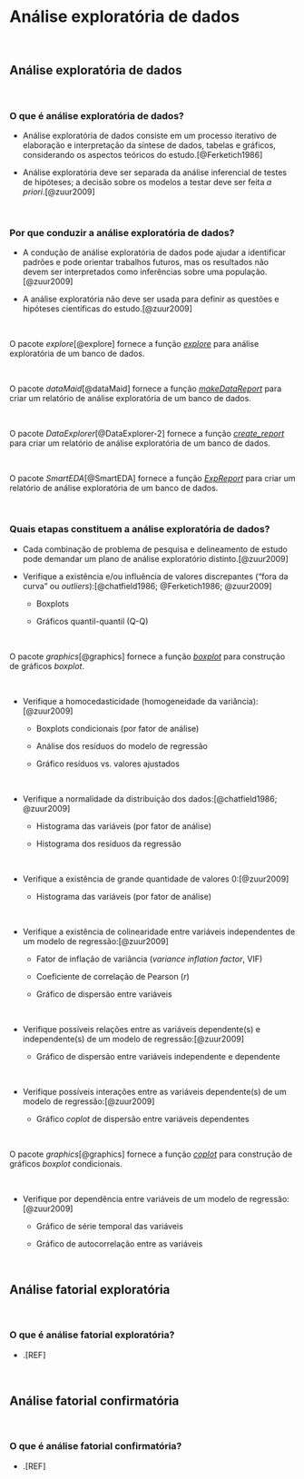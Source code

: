# **Análise exploratória de dados** {#analise-exploratoria-dados}

<br>

## Análise exploratória de dados {#analise-exploratoria}

<br>

### O que é análise exploratória de dados?

-   Análise exploratória de dados consiste em um processo iterativo de elaboração e interpretação da síntese de dados, tabelas e gráficos, considerando os aspectos teóricos do estudo.[@Ferketich1986]

-   Análise exploratória deve ser separada da análise inferencial de testes de hipóteses; a decisão sobre os modelos a testar deve ser feita *a priori*.[@zuur2009]

<br>

### Por que conduzir a análise exploratória de dados?

-   A condução de análise exploratória de dados pode ajudar a identificar padrões e pode orientar trabalhos futuros, mas os resultados não devem ser interpretados como inferências sobre uma população.[@zuur2009]

-   A análise exploratória não deve ser usada para definir as questões e hipóteses científicas do estudo.[@zuur2009]

<br>

::: {.infobox .Rlogo data-latex="{images/Rlogo}"}
O pacote *explore*[@explore] fornece a função [*explore*](https://www.rdocumentation.org/packages/explore/versions/1.0.2/topics/explore) para análise exploratória de um banco de dados.
:::

<br>

::: {.infobox .Rlogo data-latex="{images/Rlogo}"}
O pacote *dataMaid*[@dataMaid] fornece a função [*makeDataReport*](https://www.rdocumentation.org/packages/dataMaid/versions/1.4.1/topics/makeDataReport) para criar um relatório de análise exploratória de um banco de dados.
:::

<br>

::: {.infobox .Rlogo data-latex="{images/Rlogo}"}
O pacote *DataExplorer*[@DataExplorer-2] fornece a função [*create_report*](https://www.rdocumentation.org/packages/DataExplorer/versions/0.8.2/topics/create_report) para criar um relatório de análise exploratória de um banco de dados.
:::

<br>

::: {.infobox .Rlogo data-latex="{images/Rlogo}"}
O pacote *SmartEDA*[@SmartEDA] fornece a função [*ExpReport*](https://www.rdocumentation.org/packages/SmartEDA/versions/0.3.9/topics/ExpReport) para criar um relatório de análise exploratória de um banco de dados.
:::

<br>

### Quais etapas constituem a análise exploratória de dados?

-   Cada combinação de problema de pesquisa e delineamento de estudo pode demandar um plano de análise exploratório distinto.[@zuur2009]

-   Verifique a existência e/ou influência de valores discrepantes ("fora da curva" ou *outliers*):[@chatfield1986; @Ferketich1986; @zuur2009]

    -   Boxplots

    -   Gráficos quantil-quantil (Q-Q)

<br>

::: {.infobox .Rlogo data-latex="{images/Rlogo}"}
O pacote *graphics*[@graphics] fornece a função [*boxplot*](https://www.rdocumentation.org/packages/graphics/versions/3.6.2/topics/boxplot) para construção de gráficos *boxplot*.
:::

<br>

-   Verifique a homocedasticidade (homogeneidade da variância):[@zuur2009]

    -   Boxplots condicionais (por fator de análise)

    -   Análise dos resíduos do modelo de regressão

    -   Gráfico resíduos vs. valores ajustados

<br>

-   Verifique a normalidade da distribuição dos dados:[@chatfield1986; @zuur2009]

    -   Histograma das variáveis (por fator de análise)

    -   Histograma dos resíduos da regressão

<br>

-   Verifique a existência de grande quantidade de valores 0:[@zuur2009]

    -   Histograma das variáveis (por fator de análise)

<br>

-   Verifique a existência de colinearidade entre variáveis independentes de um modelo de regressão:[@zuur2009]

    -   Fator de inflação de variância (*variance inflation factor*, VIF)

    -   Coeficiente de correlação de Pearson ($r$)

    -   Gráfico de dispersão entre variáveis

<br>

-   Verifique possíveis relações entre as variáveis dependente(s) e independente(s) de um modelo de regressão:[@zuur2009]

    -   Gráfico de dispersão entre variáveis independente e dependente

<br>

-   Verifique possíveis interações entre as variáveis dependente(s) de um modelo de regressão:[@zuur2009]

    -   Gráfico *coplot* de dispersão entre variáveis dependentes

<br>

::: {.infobox .Rlogo data-latex="{images/Rlogo}"}
O pacote *graphics*[@graphics] fornece a função [*coplot*](https://www.rdocumentation.org/packages/graphics/versions/3.6.2/topics/coplot) para construção de gráficos *boxplot* condicionais.
:::

<br>

-   Verifique por dependência entre variáveis de um modelo de regressão:[@zuur2009]

    -   Gráfico de série temporal das variáveis

    -   Gráfico de autocorrelação entre as variáveis

<br>

## Análise fatorial exploratória {#analise-fatorial-exploratoria}

<br>

### O que é análise fatorial exploratória?

- .[REF]

<br>

## Análise fatorial confirmatória {#analise-fatorial-ocnfirmatoria}

<br>

### O que é análise fatorial confirmatória?

- .[REF]

<br>

